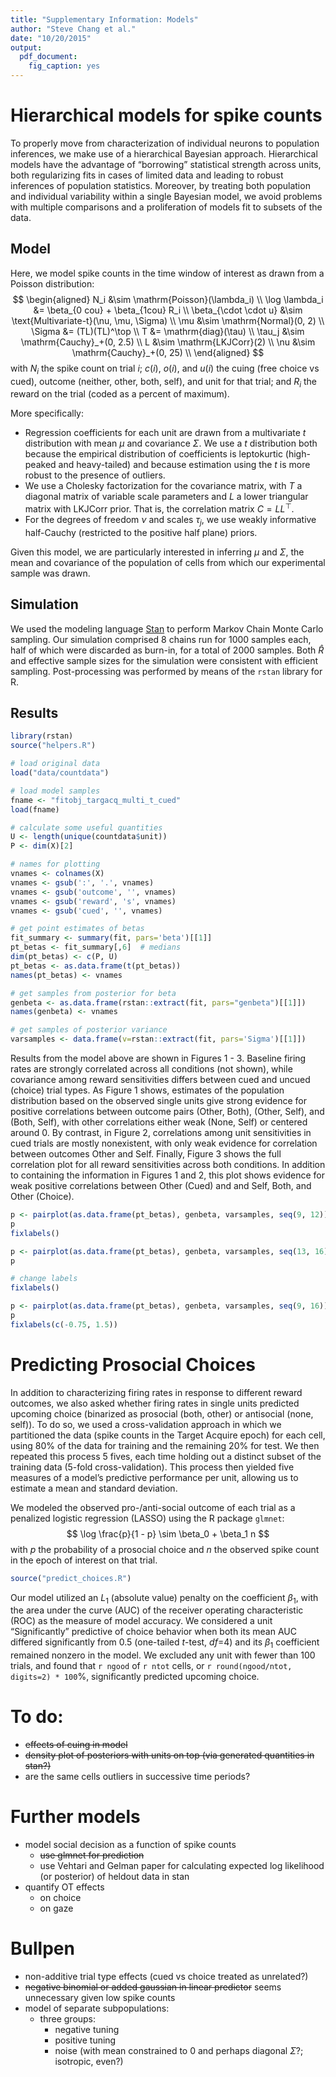 ```yaml
---
title: "Supplementary Information: Models"
author: "Steve Chang et al."
date: "10/20/2015"
output: 
  pdf_document:
    fig_caption: yes        
---
```


# Hierarchical models for spike counts

To properly move from characterization of individual neurons to population inferences, we make use of a hierarchical Bayesian approach. Hierarchical models have the advantage of "borrowing" statistical strength across units, both regularizing fits in cases of limited data and leading to robust inferences of population statistics. Moreover, by treating both population and individual variability within a single Bayesian model, we avoid problems with multiple comparisons and a proliferation of models fit to subsets of the data.

## Model

Here, we model spike counts in the time window of interest as drawn from a Poisson distribution:
$$
\begin{aligned}
  N_i &\sim \mathrm{Poisson}(\lambda_i) \\
  \log \lambda_i &= \beta_{0 cou} + \beta_{1cou} R_i \\
  \beta_{\cdot \cdot u} &\sim \text{Multivariate-t}(\nu, \mu, \Sigma) \\
  \mu &\sim \mathrm{Normal}(0, 2) \\
  \Sigma &= (TL)(TL)^\top \\
  T &= \mathrm{diag}(\tau) \\
  \tau_j &\sim \mathrm{Cauchy}_+(0, 2.5) \\
  L &\sim \mathrm{LKJCorr}(2) \\
  \nu &\sim \mathrm{Cauchy}_+(0, 25) \\
\end{aligned}
$$
with $N_i$ the spike count on trial $i$; $c(i)$, $o(i)$, and $u(i)$ the cuing (free choice vs cued), 
outcome (neither, other, both, self), and unit for that trial; and $R_i$ the reward on the trial 
(coded as a percent of maximum).

More specifically:

- Regression coefficients for each unit are drawn from a multivariate $t$ distribution with mean $\mu$ and 
covariance $\Sigma$. We use a $t$ distribution both because the empirical distribution of coefficients is 
leptokurtic (high-peaked and heavy-tailed) and because estimation using the $t$ is more robust to the 
presence of outliers.
- We use a Cholesky factorization for the covariance matrix, with $T$ a diagonal matrix of variable scale 
parameters and $L$ a lower triangular matrix with LKJCorr prior\footnote{cf. Section 50.1 of the Stan Manual 
v.2.8.0 and references therein.}. That is, the correlation matrix $C = LL^\top$.
- For the degrees of freedom $\nu$ and scales $\tau_j$, we use weakly informative half-Cauchy (restricted to the 
positive half plane) priors.

Given this model, we are particularly interested in inferring $\mu$ and $\Sigma$, the mean and covariance of the
population of cells from which our experimental sample was drawn.

## Simulation

We used the modeling language [Stan](http://www.mc-stan.org) to perform Markov Chain Monte Carlo sampling. Our simulation comprised 8 chains run for 1000 samples each, half of which were discarded as burn-in, for a total of 2000 samples. Both $\hat{R}$ and effective sample sizes for the simulation were consistent with efficient sampling. Post-processing was performed by means of the `rstan` library for R.

## Results

```r
library(rstan)
source("helpers.R")

# load original data
load("data/countdata")

# load model samples
fname <- "fitobj_targacq_multi_t_cued"
load(fname)

# calculate some useful quantities
U <- length(unique(countdata$unit))
P <- dim(X)[2]

# names for plotting
vnames <- colnames(X)
vnames <- gsub(':', '.', vnames)
vnames <- gsub('outcome', '', vnames)
vnames <- gsub('reward', 's', vnames)
vnames <- gsub('cued', '', vnames)

# get point estimates of betas
fit_summary <- summary(fit, pars='beta')[[1]]
pt_betas <- fit_summary[,6]  # medians
dim(pt_betas) <- c(P, U)
pt_betas <- as.data.frame(t(pt_betas))
names(pt_betas) <- vnames

# get samples from posterior for beta
genbeta <- as.data.frame(rstan::extract(fit, pars="genbeta")[[1]])
names(genbeta) <- vnames

# get samples of posterior variance
varsamples <- data.frame(v=rstan::extract(fit, pars='Sigma')[[1]])
```
Results from the model above are shown in Figures 1 - 3. Baseline firing rates are strongly correlated across all conditions (not shown), while covariance among reward sensitivities differs between cued and uncued (choice) trial types. As Figure 1 shows, estimates of the population distribution based on the observed single units give strong evidence for positive correlations between outcome pairs (Other, Both), (Other, Self), and (Both, Self), with other correlations either weak (None, Self) or centered around 0. By contrast, in Figure 2, correlations among unit sensitivities in cued trials are mostly nonexistent, with only weak evidence for correlation between outcomes Other and Self. Finally, Figure 3 shows the full correlation plot for all reward sensitivities across both conditions. In addition to containing the information in Figures 1 and 2, this plot shows evidence for weak positive correlations between Other (Cued) and and Self, Both, and Other (Choice). 

```r
p <- pairplot(as.data.frame(pt_betas), genbeta, varsamples, seq(9, 12))
p
fixlabels()
```

```r
p <- pairplot(as.data.frame(pt_betas), genbeta, varsamples, seq(13, 16))
p

# change labels
fixlabels()
```

```r
p <- pairplot(as.data.frame(pt_betas), genbeta, varsamples, seq(9, 16))
p
fixlabels(c(-0.75, 1.5))
```

# Predicting Prosocial Choices

In addition to characterizing firing rates in response to different reward outcomes, we also asked whether firing rates in single units predicted upcoming choice (binarized as prosocial (both, other) or antisocial (none, self)). To do so, we used a cross-validation approach in which we partitioned the data (spike counts in the Target Acquire epoch) for each cell, using 80% of the data for training and the remaining 20% for test. We then repeated this process 5 fives, each time holding out a distinct subset of the training data (5-fold cross-validation). This process then yielded five measures of a model's predictive performance per unit, allowing us to estimate a mean and standard deviation.

We modeled the observed pro-/anti-social outcome of each trial as a penalized logistic regression (LASSO) using the R package `glmnet`:
$$
\log \frac{p}{1 - p} \sim \beta_0 + \beta_1 n
$$
with $p$ the probability of a prosocial choice and $n$ the observed spike count in the epoch of interest on that trial. 

```r
source("predict_choices.R")
```

Our model utilized an $L_1$ (absolute value) penalty on the coefficient $\beta_1$, with the area under the curve (AUC) of the receiver operating characteristic (ROC) as the measure of model accuracy. We considered a unit "Significantly" predictive of choice behavior when both its mean AUC differed significantly from 0.5 (one-tailed $t$-test, $df$=4) and its $\beta_1$ coefficient remained nonzero in the model.\footnote{The first of these conditions requires the model to perform better than chance, the second that the model with spike counts included outperforms the baseline model (a constant $p$) on heldout data.} We excluded any unit with fewer than 100 trials, and found that `r ngood` of `r ntot` cells, or `r round(ngood/ntot, digits=2) * 100`%, significantly predicted upcoming choice. 

# To do:
- ~~effects of cuing in model~~
- ~~density plot of posteriors with units on top (via generated quantities in stan?)~~
- are the same cells outliers in successive time periods?

# Further models
- model social decision as a function of spike counts 
    - ~~use glmnet for prediction~~
    - use Vehtari and Gelman paper for calculating expected log likelihood (or posterior) of heldout data in stan
- quantify OT effects
    - on choice
    - on gaze

# Bullpen
- non-additive trial type effects (cued vs choice treated as unrelated?)
- ~~negative binomial or added gaussian in linear predictor~~ seems unnecessary given low spike counts
- model of separate subpopulations:
    - three groups:
        - negative tuning
        - positive tuning
        - noise (with mean constrained to 0 and perhaps diagonal $\Sigma$?; isotropic, even?)

